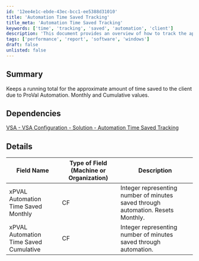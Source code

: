 ```yaml
---
id: '12ee4e1c-ebde-43ec-bcc1-ee5388d31010'
title: 'Automation Time Saved Tracking'
title_meta: 'Automation Time Saved Tracking'
keywords: ['time', 'tracking', 'saved', 'automation', 'client']
description: 'This document provides an overview of how to track the approximate amount of time saved for clients due to ProVal Automation. It includes details on monthly and cumulative values, along with dependencies and field descriptions.'
tags: ['performance', 'report', 'software', 'windows']
draft: false
unlisted: false
---
```

## Summary

Keeps a running total for the approximate amount of time saved to the client due to ProVal Automation. Monthly and Cumulative values.

## Dependencies

[VSA - VSA Configuration - Solution - Automation Time Saved Tracking](https://proval.itglue.com/DOC-5078775-11143659)

## Details

| Field Name                             | Type of Field (Machine or Organization) | Description                                                        |
|----------------------------------------|-----------------------------------------|--------------------------------------------------------------------|
| xPVAL Automation Time Saved Monthly     | CF                                      | Integer representing number of minutes saved through automation. Resets Monthly. |
| xPVAL Automation Time Saved Cumulative  | CF                                      | Integer representing number of minutes saved through automation.    |











